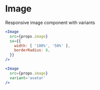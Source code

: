 
# Image

Responsive image component with variants

```jsx live=true
<Image
  src={props.image}
  sx={{
    width: [ '100%', '50%' ],
    borderRadius: 8,
  }}
/>
```

```jsx live=true
<Image
  src={props.image}
  variant='avatar'
/>
```
